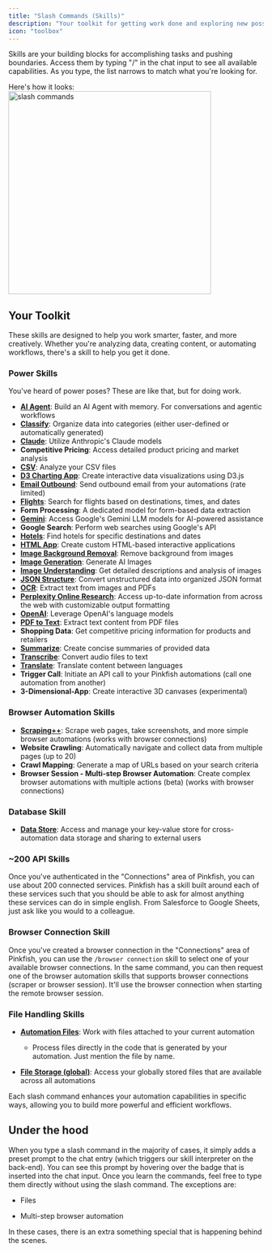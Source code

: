 ```yaml
---
title: "Slash Commands (Skills)"
description: "Your toolkit for getting work done and exploring new possibilities"
icon: "toolbox"
---
```


Skills are your building blocks for accomplishing tasks and pushing boundaries. Access them by typing "/" in the chat input to see all available capabilities. As you type, the list narrows to match what you're looking for.

Here's how it looks:
    <img src="/images/slash.png" alt="slash commands" width="400" />


## Your Toolkit

These skills are designed to help you work smarter, faster, and more creatively. Whether you're analyzing data, creating content, or automating workflows, there's a skill to help you get it done.

### Power Skills
You've heard of power poses? These are like that, but for doing work.

- [**AI Agent**](/slash-commands/ai-agent): Build an AI Agent with memory. For conversations and agentic workflows
- [**Classify**](/slash-commands/classify): Organize data into categories (either user-defined or automatically generated)
- [**Claude**](/slash-commands/claude): Utilize Anthropic's Claude models
- **Competitive Pricing**: Access detailed product pricing and market analysis
- [**CSV**](/slash-commands/csv): Analyze your CSV files
- [**D3 Charting App**](/slash-commands/d3): Create interactive data visualizations using D3.js
- [**Email Outbound**](/slash-commands/emailoutbound): Send outbound email from your automations (rate limited)
- [**Flights**](/slash-commands/flights): Search for flights based on destinations, times, and dates
- **Form Processing**: A dedicated model for form-based data extraction
- [**Gemini**](/slash-commands/gemini): Access Google's Gemini LLM models for AI-powered assistance
- **Google Search**: Perform web searches using Google's API
- [**Hotels**](/slash-commands/hotels): Find hotels for specific destinations and dates
- [**HTML App**](/slash-commands/html-app): Create custom HTML-based interactive applications
- [**Image Background Removal**](/slash-commands/image-background-removal): Remove background from images
- [**Image Generation**](/slash-commands/image-generation): Generate AI Images
- [**Image Understanding**](/slash-commands/image-understanding): Get detailed descriptions and analysis of images
- [**JSON Structure**](/slash-commands/json-structure): Convert unstructured data into organized JSON format
- [**OCR**](/slash-commands/ocr): Extract text from images and PDFs
- [**Perplexity Online Research**](/slash-commands/webresearch): Access up-to-date information from across the web with customizable output formatting
- [**OpenAI**](/slash-commands/openai): Leverage OpenAI's language models
- [**PDF to Text**](/slash-commands/pdf-to-text): Extract text content from PDF files
- **Shopping Data**: Get competitive pricing information for products and retailers
- [**Summarize**](/slash-commands/summarize): Create concise summaries of provided data
- [**Transcribe**](/slash-commands/transcribe): Convert audio files to text
- [**Translate**](/slash-commands/translate): Translate content between languages
- **Trigger Call**: Initiate an API call to your Pinkfish automations (call one automation from another)
- **3-Dimensional-App**: Create interactive 3D canvases (experimental)

### Browser Automation Skills

- [**Scraping++**](/slash-commands/scraping): Scrape web pages, take screenshots, and more simple browser automations (works with browser connections)
- **Website Crawling**: Automatically navigate and collect data from multiple pages (up to 20)
- **Crawl Mapping**: Generate a map of URLs based on your search criteria
- **Browser Session - Multi-step Browser Automation**: Create complex browser automations with multiple actions (beta) (works with browser connections)

### Database Skill

- [**Data Store**](/slash-commands/datastore): Access and manage your key-value store for cross-automation data storage and sharing to external users

### ~200 API Skills

Once you've authenticated in the "Connections" area of Pinkfish, you can use about 200 connected services. Pinkfish has a skill built around each of these services such that you should be able to ask for almost anything these services can do in simple english. From Salesforce to Google Sheets, just ask like you would to a colleague.

### Browser Connection Skill

Once you've created a browser connection in the "Connections" area of Pinkfish, you can use the `/browser connection` skill to select one of your available browser connections. In the same command, you can then request one of the browser automation skills that supports browser connections (scraper or browser session). It'll use the browser connection when starting the remote browser session.

### File Handling Skills

- [**Automation Files**](/essentials/files): Work with files attached to your current automation

  - Process files directly in the code that is generated by your automation. Just mention the file by name.

- [**File Storage (global)**](/slash-commands/filestorage): Access your globally stored files that are available across all automations

Each slash command enhances your automation capabilities in specific ways, allowing you to build more powerful and efficient workflows.

## Under the hood

When you type a slash command in the majority of cases, it simply adds a preset prompt to the chat entry (which triggers our skill interpreter on the back-end). You can see this prompt by hovering over the badge that is inserted into the chat input. Once you learn the commands, feel free to type them directly without using the slash command. The exceptions are:

- Files

- Multi-step browser automation

In these cases, there is an extra something special that is happening behind the scenes.
